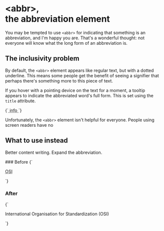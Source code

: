 
# &lt;abbr&gt;, <br/>the abbreviation element

You may be tempted to use `<abbr>` for indicating that something is an abbreviation, and I'm happy you are. That's a wonderful thought: not everyone will know what the long form of an abbreviation is.

## The inclusivity problem

By default, the `<abbr>` element appears like regular text, but with a dotted underline. This means some people get the benefit of seeing a signifier that perhaps there's something more to this piece of text.

If you hover with a pointing device on the text for a moment, a tooltip appears to indicate the abbreviated word's full form. This is set using the `title` attribute.

<CodeSnippet>
{`<abbr title='information'>
  info
</abbr>`}
</CodeSnippet>


Unfortunately, the `<abbr>` element isn't helpful for everyone. People using screen readers have no

## What to use instead

Better content writing. Expand the abbreviation.

<div className='comparison'>
  ### Before

  <CodeSnippet>
{`<p>
  <abbr title='International Organisation for Standardization'>
    OSI
  </abbr>
</p>`}
  </CodeSnippet>

  ### After
  <CodeSnippet>
{`<p>
  International Organisation for Standardization (OSI)
</p>`}
  </CodeSnippet>
</div>






